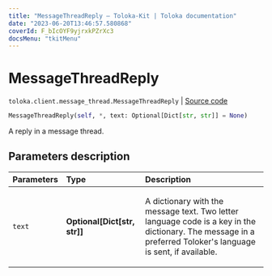 ```yaml
---
title: "MessageThreadReply — Toloka-Kit | Toloka documentation"
date: "2023-06-20T13:46:57.580868"
coverId: F_bIcOYF9yjrxkPZrXc3
docsMenu: "tkitMenu"
---
```


# MessageThreadReply

`toloka.client.message_thread.MessageThreadReply` | [Source code](https://github.com/Toloka/toloka-kit/blob/v1.2.0/src/client/message_thread.py#L152)

```python
MessageThreadReply(self, *, text: Optional[Dict[str, str]] = None)
```

A reply in a message thread.

## Parameters description

| Parameters | Type | Description |
| :----------| :----| :-----------|
`text`|**Optional\[Dict\[str, str\]\]**|<p>A dictionary with the message text. Two letter language code is a key in the dictionary. The message in a preferred Toloker's language is sent, if available.</p>